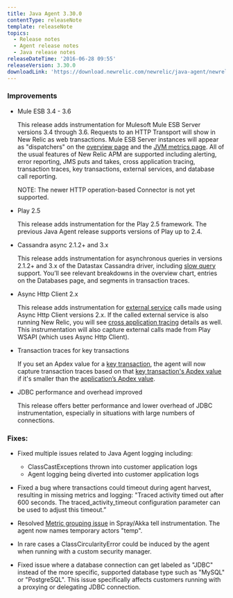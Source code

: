 ```yaml
---
title: Java Agent 3.30.0
contentType: releaseNote
template: releaseNote
topics:
  - Release notes
  - Agent release notes
  - Java release notes
releaseDateTime: '2016-06-28 09:55'
releaseVersion: 3.30.0
downloadLink: 'https://download.newrelic.com/newrelic/java-agent/newrelic-agent/3.30.0/'
---
```


### Improvements

* Mule ESB 3.4 - 3.6

  This release adds instrumentation for Mulesoft Mule ESB Server versions 3.4 through 3.6. Requests to an HTTP Transport will show in New Relic as web transactions. Mule ESB Server instances will appear as "dispatchers" on the [overview page](https://docs.newrelic.com/docs/apm/applications-menu/monitoring/apm-overview-page) and the [JVM metrics page](https://docs.newrelic.com/docs/apm/applications-menu/monitoring/jvm-metrics-page). All of the usual features of New Relic APM are supported including alerting, error reporting, JMS puts and takes, cross application tracing, transaction traces, key transactions, external services, and database call reporting.

  NOTE: The newer HTTP operation-based Connector is not yet supported.
* Play 2.5

  This release adds instrumentation for the Play 2.5 framework. The previous Java Agent release supports versions of Play up to 2.4.
* Cassandra async 2.1.2+ and 3.x

  This release adds instrumentation for asynchronous queries in versions 2.1.2+ and 3.x of the Datastax Cassandra driver, including [slow query](https://docs.newrelic.com/docs/apm/applications-menu/monitoring/databases-slow-queries-page) support. You’ll see relevant breakdowns in the overview chart, entries on the Databases page, and segments in transaction traces.
* Async Http Client 2.x

  This release adds instrumentation for [external service](https://docs.newrelic.com/docs/apm/applications-menu/monitoring/external-services-page) calls made using Async Http Client versions 2.x. If the called external service is also running New Relic, you will see [cross application tracing](https://docs.newrelic.com/docs/apm/transactions/cross-application-traces/cross-application-tracing) details as well. This instrumentation will also capture external calls made from Play WSAPI (which uses Async Http Client).
* Transaction traces for key transactions

  If you set an Apdex value for a [key transaction](https://docs.newrelic.com/docs/apm/transactions/key-transactions/key-transactions-tracking-important-transactions-or-events), the agent will now capture transaction traces based on that [key transaction's Apdex value](https://docs.newrelic.com/docs/apm/transactions/key-transactions/updating-key-transactions) if it's smaller than the [application’s Apdex value](https://docs.newrelic.com/docs/apm/new-relic-apm/apdex/change-your-apdex-settings).
* JDBC performance and overhead improved

  This release offers better performance and lower overhead of JDBC instrumentation, especially in situations with large numbers of connections.

### Fixes:

* Fixed multiple issues related to Java Agent logging including:

  * ClassCastExceptions thrown into customer application logs
  * Agent logging being diverted into customer application logs
* Fixed a bug where transactions could timeout during agent harvest, resulting in missing metrics and logging: "Traced activity timed out after 600 seconds. The traced_activity_timeout configuration parameter can be used to adjust this timeout.”
* Resolved [Metric grouping issue](https://docs.newrelic.com/docs/agents/manage-apm-agents/troubleshooting/metric-grouping-issues) in Spray/Akka tell instrumentation. The agent now names temporary actors "temp".
* In rare cases a ClassCircularityError could be induced by the agent when running with a custom security manager.
* Fixed issue where a database connection can get labeled as "JDBC" instead of the more specific, supported database type such as "MySQL" or "PostgreSQL". This issue specifically affects customers running with a proxying or delegating JDBC connection.
